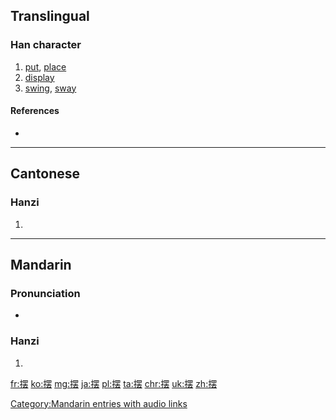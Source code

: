{{also|擺}}
==Translingual==

===Han character===
{{Han char|rn=64|rad=手|as=10|sn=13|four=|canj=手田中戈 (QWLI)}}

# [[put]], [[place]]
# [[display]]
# [[swing]], [[sway]]

====References====
* {{Han ref|kx=0449.081|hdz=31932.050|uh=6446|ud=25670}}

----

==Cantonese==

===Hanzi===
{{yue-hanzi|jyut=|y=baai2|tra=擺}}

# {{defn|lang=yue|sort=手10}}

----

==Mandarin==

===Pronunciation===
* {{audio|zh-bǎi.ogg|audio|lang=cmn}}

===Hanzi===
{{cmn-hanzi|tra=擺|pin=[[bǎi]] ([[bai3]])|wg=pai<sup>3</sup>}}

# {{defn|lang=cmn|sort=手10}}

[[Category:Mandarin entries with audio links]]

[[fr:摆]]
[[ko:摆]]
[[mg:摆]]
[[ja:摆]]
[[pl:摆]]
[[ta:摆]]
[[chr:摆]]
[[uk:摆]]
[[zh:摆]]